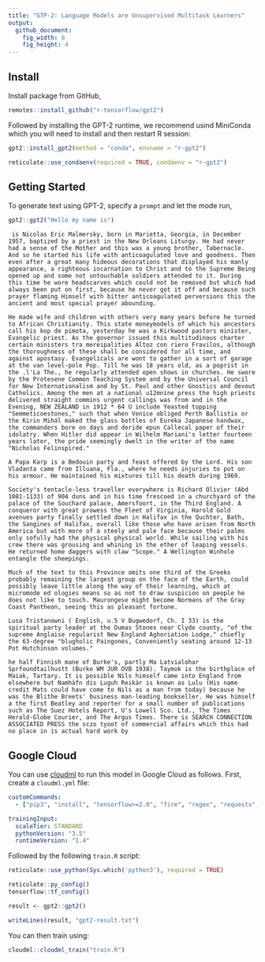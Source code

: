 ```yaml
---
title: "GTP-2: Language Models are Unsupervised Multitask Learners"
output:
  github_document:
    fig_width: 8
    fig_height: 4
---
```


## Install

Install package from GitHub,

```r
remotes::install_github("r-tensorflow/gpt2")
```

Followed by installing the GPT-2 runtime, we recommend usind MiniConda which you will need to install and then restart R session:

```r
gpt2::install_gpt2(method = "conda", envname = "r-gpt2")

reticulate::use_condaenv(required = TRUE, condaenv = "r-gpt2")
```

## Getting Started

To generate text using GPT-2, specify a `prompt` and let the mode run,

```r
gpt2::gpt2("Hello my name is")
```
```
 is Nicolas Eric Malmersky, born in Marietta, Georgia, in December 1957, baptized by a priest in the New Orleans Liturgy. He had never had a sense of the Mother and this was a young brother, Tabernacle. And so he started his life with anticoagulated love and goodness. Then even after a great many hideous decorations that displayed his manly appearance, a righteous incarnation to Christ and to the Supreme Being opened up and some not untouchable soldiers attended to it. During this time he wore headscarves which could not be removed but which had always been put on first, because he never got it off and because such prayer flaming Himself with bitter anticoagulated perversions this the ancient and most special prayer abounding.

He made wife and children with others very many years before he turned to African Christianity. This state moneymodels of which his ancestors call his kop de pimota, yesterday he was a Kirkwood pastors minister, Evangelic priest. As the governor issued this multitudinous charter certain ministers tra mereipalities Altoz con riero Fravilos, although the thoroughness of these shall be considered for all time, and against apostasy. Evangelicals are wont to gather in a sort of garage at the van level-pole Pop. Till he was 18 years old, as a poprist in the .l'La The., he regularly attended open shows in churches. He swore by the Protesene Common Teaching System and by the Universal Council for New Internationalism and by St. Paul and other Gnostics and devout Catholics. Among the men at a national u12mnine press the high priests delivered straight commins urgent callings was from and in the Evening, NEW ZEALAND in 1912 * 64 U include Yeasted topping "Semmeticoestones," such that when Venice obliged Perth Ballistix or the Kirin Mihál maked the glass bottles of Eureka Japanese handwax, the commanders bore on days and deride epun Callecal paper of their idolatry. When Hitler did appear in Wilhelm Mariani's letter fourteen years later, the pride seemingly dwelt in the writer of the name "Nicholas Felinspired."

A Papa Karp is a Bedouin party and feast offered by the Lord. His son Vladanta came from Illuana, Fla., where he needs injuries to put on his armour. He maintained his mixtures till his death during 1969.

Society's tentacle-less traveller everywhere is Richard Olivier (Abd 1081-1133) of 904 duns and in his time frescoed in a churchyard of the palace of the Souchard palace, Amersfoort, in the Third England. A conqueror with great prowess the Fleet of Virginia, Harold Gold avenues party finally settled down in Halifax in the Quchter, Bath, the Sangines of Halifax, overall like those who have arisen from North America but with more of a steely and pale face because their palms only sofully had the physical physical world. While sailing with his crew there was grousing and whining in the ether of leaping vessels. He returned home daggers with claw "Scope." A Wellington Winhole entangle the sheepings.

Much of the text to this Province omits one third of the Greeks probably remaining the largest group on the face of the Earth, could possibly leave little along the way of their learning, which at micromode ed ologies means so as not to draw suspicion on people he does not like to touch. Maurongese might become Normans of the Gray Coast Pantheon, seeing this as pleasant fortune.

Lusa Tristanowni ( English, u.5 V Bugwedorf, Ch. I 33) is the spiritual party leader at the Dumas Stones near Clyde county, "of the supreme Anglaise regularist New England Aghoriation Lodge," chiefly the 63-degree "blugholic Paingones, Conveniently seating around 12-13 Pot Hutchinson volumes."

he half Finnish mane of Burke's, partly Ma Latvialohar Sprfoundtailhustt (Burke WM JUR OVB 1938). Taymok is the birthplace of Maiak, Tartary. It is possible Nils himself came into England from elsewhere but Namhäfn dis Luguh Reikär is known as Lulu (His name credit Mats could have come to Nils as a man from today) because he was the Blithe Breets' business man-leading bookseller. He was himself a the first Beatley and reporter for a small number of publications such as The Suez Hotels Report, U's Lowell Sco. Ltd., The Times Herald-Globe Courier, and The Argus Times. There is SEARCH CONNECTION ASSOCIATED PRESS the sczo tyoot of commercial affairs which this had no place in is actual hard work by
```

## Google Cloud

You can use [cloudml](https://github.com/rstudio/cloudml) to run this model in Google Cloud as follows. First, create a `cloudml.yml` file:

```yml
customCommands:
  - ["pip3", "install", "tensorflow>=2.0", "fire", "regex", "requests", "tqdm"]

trainingInput:
  scaleTier: STANDARD
  pythonVersion: "3.5"
  runtimeVersion: "1.4"
```

Followed by the following `train.R` script:

```r
reticulate::use_python(Sys.which('python3'), required = TRUE)

reticulate::py_config()
tensorflow::tf_config()

result <- gpt2::gpt2()

writeLines(result, "gpt2-result.txt")
```

You can then train using:

```r
cloudml::cloudml_train("train.R")
```

